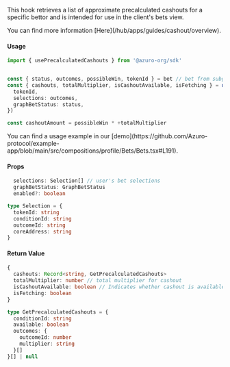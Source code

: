 
This hook retrieves a list of approximate precalculated cashouts for a specific bettor and is intended for use in the client's bets view.

<Callout>
  You can find more information [Here](/hub/apps/guides/cashout/overview).
</Callout>

#### Usage

```ts {4, 6-8}
import { usePrecalculatedCashouts } from '@azuro-org/sdk'


const { status, outcomes, possibleWin, tokenId } = bet // bet from subgraph
const { cashouts, totalMultiplier, isCashoutAvailable, isFetching } = usePrecalculatedCashouts({
  tokenId,
  selections: outcomes,
  graphBetStatus: status,
})

const cashoutAmount = possibleWin * +totalMultiplier
```

<Callout type="info">
  You can find a usage example in our [demo](https://github.com/Azuro-protocol/example-app/blob/main/src/compositions/profile/Bets/Bets.tsx#L191).
</Callout>

#### Props

```ts
  selections: Selection[] // user's bet selections
  graphBetStatus: GraphBetStatus
  enabled?: boolean
```

```ts
type Selection = {
  tokenId: string
  conditionId: string
  outcomeId: string
  coreAddress: string
}
```

#### Return Value

```ts
{
  cashouts: Record<string, GetPrecalculatedCashouts>
  totalMultiplier: number // total multiplier for cashout
  isCashoutAvailable: boolean // Indicates whether cashout is available for the provided condition
  isFetching: boolean
}
```
```ts
type GetPrecalculatedCashouts = {
  conditionId: string
  available: boolean
  outcomes: {
    outcomeId: number
    multiplier: string
  }[]
}[] | null
```
